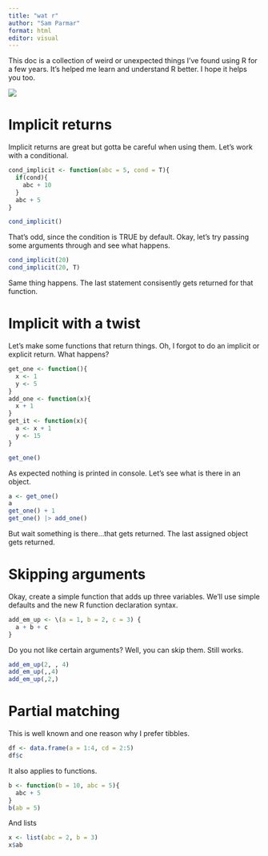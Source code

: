 ```yaml
---
title: "wat r"
author: "Sam Parmar"
format: html
editor: visual
---
```


This doc is a collection of weird or unexpected things I've found using R for a few years. It's helped me learn and understand R better. I hope it helps you too.

![](https://media2.giphy.com/media/cNZmQ1qfjIZa4Xr3VE/giphy.webp?cid=ecf05e47t4migni317q4zcsb1eho8d4235kf9bmizpcmyd6c&ep=v1_gifs_search&rid=giphy.webp&ct=g)

# Implicit returns

Implicit returns are great but gotta be careful when using them. Let's work with a conditional.

```r
cond_implicit <- function(abc = 5, cond = T){
  if(cond){
    abc + 10
  }
  abc + 5
}
```

```r
cond_implicit()
```

That's odd, since the condition is TRUE by default. Okay, let's try passing some arguments through and see what happens.

```r
cond_implicit(20)
cond_implicit(20, T)
```

Same thing happens. The last statement consisently gets returned for that function.

# Implicit with a twist

Let's make some functions that return things. Oh, I forgot to do an implicit or explicit return. What happens?

```r
get_one <- function(){
  x <- 1 
  y <- 5
}
add_one <- function(x){
  x + 1
}
get_it <- function(x){
  a <- x + 1
  y <- 15
}
```

```r
get_one()
```

As expected nothing is printed in console. Let's see what is there in an object.

```r
a <- get_one()
a
get_one() + 1
get_one() |> add_one()
```

But wait something is there...that gets returned. The last assigned object gets returned. 

# Skipping arguments

Okay, create a simple function that adds up three variables. We'll use simple defaults and the new R function declaration syntax. 

```r
add_em_up <- \(a = 1, b = 2, c = 3) {
  a + b + c
}  
```

Do you not like certain arguments? Well, you can skip them. Still works.

```r
add_em_up(2, , 4)
add_em_up(,,4)
add_em_up(,2,)
```

# Partial matching

This is well known and one reason why I prefer tibbles. 

```r
df <- data.frame(a = 1:4, cd = 2:5)
df$c
```

It also applies to functions.

```r
b <- function(b = 10, abc = 5){
  abc + 5
}
b(ab = 5)
```

And lists
```r
x <- list(abc = 2, b = 3)
x$ab
```
